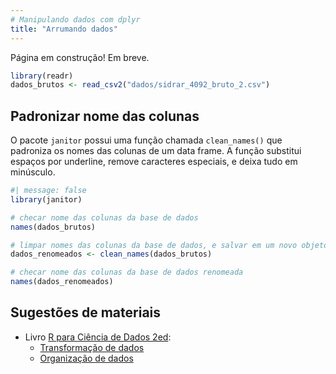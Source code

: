 ```yaml
---
# Manipulando dados com dplyr
title: "Arrumando dados"
---
```


:::callout-warning
Página em construção! Em breve. 
:::

```r
library(readr)
dados_brutos <- read_csv2("dados/sidrar_4092_bruto_2.csv")
```


## Padronizar nome das colunas

O pacote `janitor` possui uma função chamada `clean_names()` que padroniza os nomes das colunas de um data frame. A função substitui espaços por underline, remove caracteres especiais, e deixa tudo em minúsculo.

```r
#| message: false
library(janitor)
```


```r
# checar nome das colunas da base de dados
names(dados_brutos)

# limpar nomes das colunas da base de dados, e salvar em um novo objeto
dados_renomeados <- clean_names(dados_brutos)

# checar nome das colunas da base de dados renomeada
names(dados_renomeados)
```


## Sugestões de materiais

- Livro [R para Ciência de Dados 2ed](https://cienciadedatos.github.io/pt-r4ds/):
  - [Transformação de dados](https://cienciadedatos.github.io/pt-r4ds/data-transform.html)
  - [Organização de dados](https://cienciadedatos.github.io/pt-r4ds/data-tidy.html)